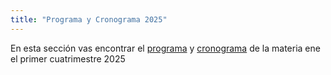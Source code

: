 ```yaml
---
title: "Programa y Cronograma 2025"
---
```


En esta sección vas encontrar el [programa](https://curso-analisis-datos-1-sociologia.netlify.app/programa_y_crono/programa) y [cronograma](https://curso-analisis-datos-1-sociologia.netlify.app/programa_y_crono/cronograma) de la materia ene el primer cuatrimestre 2025

